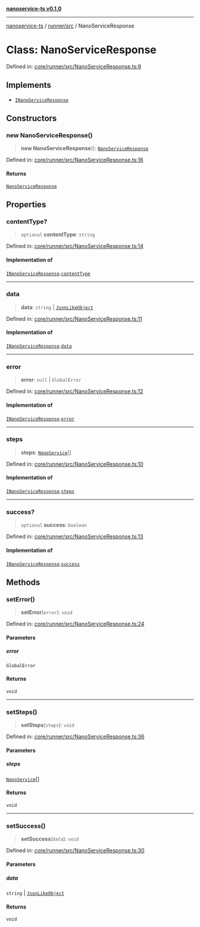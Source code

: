 [**nanoservice-ts v0.1.0**](/docs/ref/README)

***

[nanoservice-ts](/docs/ref/README) / [runner/src](/docs/ref/runner/src/README) / NanoServiceResponse

# Class: NanoServiceResponse

Defined in: [core/runner/src/NanoServiceResponse.ts:9](https://github.com/deskree-inc/nanoservice-ts/blob/ba7c322d2df8c8713881891584f33c6c7ed154ba/core/runner/src/NanoServiceResponse.ts#L9)

## Implements

- [`INanoServiceResponse`](/docs/ref/runner/src/interfaces/INanoServiceResponse)

## Constructors

### new NanoServiceResponse()

> **new NanoServiceResponse**(): [`NanoServiceResponse`](/docs/ref/runner/src/classes/NanoServiceResponse)

Defined in: [core/runner/src/NanoServiceResponse.ts:16](https://github.com/deskree-inc/nanoservice-ts/blob/ba7c322d2df8c8713881891584f33c6c7ed154ba/core/runner/src/NanoServiceResponse.ts#L16)

#### Returns

[`NanoServiceResponse`](/docs/ref/runner/src/classes/NanoServiceResponse)

## Properties

### contentType?

> `optional` **contentType**: `string`

Defined in: [core/runner/src/NanoServiceResponse.ts:14](https://github.com/deskree-inc/nanoservice-ts/blob/ba7c322d2df8c8713881891584f33c6c7ed154ba/core/runner/src/NanoServiceResponse.ts#L14)

#### Implementation of

[`INanoServiceResponse`](/docs/ref/runner/src/interfaces/INanoServiceResponse).[`contentType`](/docs/ref/runner/src/interfaces/INanoServiceResponse#contenttype)

***

### data

> **data**: `string` \| [`JsonLikeObject`](/docs/ref/runner/src/interfaces/JsonLikeObject)

Defined in: [core/runner/src/NanoServiceResponse.ts:11](https://github.com/deskree-inc/nanoservice-ts/blob/ba7c322d2df8c8713881891584f33c6c7ed154ba/core/runner/src/NanoServiceResponse.ts#L11)

#### Implementation of

[`INanoServiceResponse`](/docs/ref/runner/src/interfaces/INanoServiceResponse).[`data`](/docs/ref/runner/src/interfaces/INanoServiceResponse#data)

***

### error

> **error**: `null` \| `GlobalError`

Defined in: [core/runner/src/NanoServiceResponse.ts:12](https://github.com/deskree-inc/nanoservice-ts/blob/ba7c322d2df8c8713881891584f33c6c7ed154ba/core/runner/src/NanoServiceResponse.ts#L12)

#### Implementation of

[`INanoServiceResponse`](/docs/ref/runner/src/interfaces/INanoServiceResponse).[`error`](/docs/ref/runner/src/interfaces/INanoServiceResponse#error)

***

### steps

> **steps**: [`NanoService`](/docs/ref/runner/src/classes/NanoService)[]

Defined in: [core/runner/src/NanoServiceResponse.ts:10](https://github.com/deskree-inc/nanoservice-ts/blob/ba7c322d2df8c8713881891584f33c6c7ed154ba/core/runner/src/NanoServiceResponse.ts#L10)

#### Implementation of

[`INanoServiceResponse`](/docs/ref/runner/src/interfaces/INanoServiceResponse).[`steps`](/docs/ref/runner/src/interfaces/INanoServiceResponse#steps)

***

### success?

> `optional` **success**: `boolean`

Defined in: [core/runner/src/NanoServiceResponse.ts:13](https://github.com/deskree-inc/nanoservice-ts/blob/ba7c322d2df8c8713881891584f33c6c7ed154ba/core/runner/src/NanoServiceResponse.ts#L13)

#### Implementation of

[`INanoServiceResponse`](/docs/ref/runner/src/interfaces/INanoServiceResponse).[`success`](/docs/ref/runner/src/interfaces/INanoServiceResponse#success)

## Methods

### setError()

> **setError**(`error`): `void`

Defined in: [core/runner/src/NanoServiceResponse.ts:24](https://github.com/deskree-inc/nanoservice-ts/blob/ba7c322d2df8c8713881891584f33c6c7ed154ba/core/runner/src/NanoServiceResponse.ts#L24)

#### Parameters

##### error

`GlobalError`

#### Returns

`void`

***

### setSteps()

> **setSteps**(`steps`): `void`

Defined in: [core/runner/src/NanoServiceResponse.ts:36](https://github.com/deskree-inc/nanoservice-ts/blob/ba7c322d2df8c8713881891584f33c6c7ed154ba/core/runner/src/NanoServiceResponse.ts#L36)

#### Parameters

##### steps

[`NanoService`](/docs/ref/runner/src/classes/NanoService)[]

#### Returns

`void`

***

### setSuccess()

> **setSuccess**(`data`): `void`

Defined in: [core/runner/src/NanoServiceResponse.ts:30](https://github.com/deskree-inc/nanoservice-ts/blob/ba7c322d2df8c8713881891584f33c6c7ed154ba/core/runner/src/NanoServiceResponse.ts#L30)

#### Parameters

##### data

`string` | [`JsonLikeObject`](/docs/ref/runner/src/interfaces/JsonLikeObject)

#### Returns

`void`
